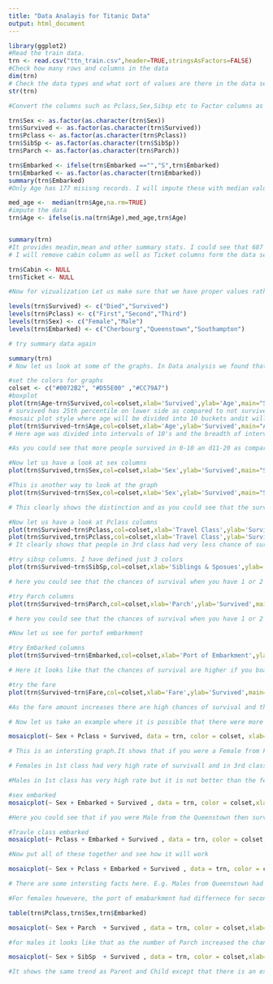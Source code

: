 ```yaml
---
title: "Data Analayis for Titanic Data"
output: html_document
---
```


```r
library(ggplot2)
#Read the train data.
trn <- read.csv("ttn_train.csv",header=TRUE,stringsAsFactors=FALSE)
#Check how many rows and columns in the data
dim(trn)
# Check the data types and what sort of values are there in the data set
str(trn)

#Convert the columns such as Pclass,Sex,Sibsp etc to Factor columns as these have very few unique values.

trn$Sex <- as.factor(as.character(trn$Sex))
trn$Survived <- as.factor(as.character(trn$Survived))
trn$Pclass <- as.factor(as.character(trn$Pclass))
trn$SibSp <- as.factor(as.character(trn$SibSp))
trn$Parch <- as.factor(as.character(trn$Parch))

trn$Embarked <- ifelse(trn$Embarked =="","S",trn$Embarked)
trn$Embarked <- as.factor(as.character(trn$Embarked))
summary(trn$Embarked)
#Only Age has 177 misisng records. I will impute these with median values of age. There are other ways to do as well but I will keep it simple and use median age

med_age <-  median(trn$Age,na.rm=TRUE)
#impute the data
trn$Age <- ifelse(is.na(trn$Age),med_age,trn$Age)


summary(trn)
#It provides meadin,mean and other summary stats. I could see that 687 values for cabin are blank andfor Embarked there are 2 such values.
# I will remove cabin column as well as Ticket columns form the data set

trn$Cabin <- NULL
trn$Ticket <- NULL

#Now for vizualization Let us make sure that we have proper values rather than 0 and 1

levels(trn$Survived) <- c("Died","Survived")
levels(trn$Pclass) <- c("First","Second","Third")
levels(trn$Sex) <- c("Female","Male")
levels(trn$Embarked) <- c("Cherbourg","Queenstown","Southampton")

# try summary data again

summary(trn)
# Now let us look at some of the graphs. In Data analysis we found that age Pclass and sex were quite good columns for model and let us visually see them.

#set the colors for graphs
colset <- c("#0072B2", "#D55E00" ,"#CC79A7")
#boxplot
plot(trn$Age~trn$Survived,col=colset,xlab='Survived',ylab='Age',main="Survived vs Age")
# survived has 25th percentile on lower side as compared to not survived.
#mosaic plot style where age will be divided into 10 buckets andit will provide hows the survial rate is in these brackeets.
plot(trn$Survived~trn$Age,col=colset,xlab='Age',ylab='Survived',main="Age (Brackets) sv Survived")
# Here age was divided into intervals of 10's and the breadth of interval corresponds to the number of people.

#As you could see that more people survived in 0-10 an d11-20 as compared to 20-30 and for 30-40 more people survived.

#Now let us have a look at sex columns
plot(trn$Survived,trn$Sex,col=colset,xlab='Sex',ylab='Survived',main="Survived vs Sex")

#This is another way to look at the graph
plot(trn$Survived~trn$Sex,col=colset,xlab='Sex',ylab='Survived',main="Survived vs Sex")

# This clearly shows the distinction and as you could see that the survival for females are much higher than males.

#Now let us have a look at Pclass columns
plot(trn$Survived~trn$Pclass,col=colset,xlab='Travel Class',ylab='Survived',main="Survived vs Travel Class")
plot(trn$Survived,trn$Pclass,col=colset,xlab='Travel Class',ylab='Survived',main="Survived vs Travel Class")
# It clearly shows that people in 3rd class had very less chance of survival as compared to 2nd and 1st class. In fact chances of survival in First class are highest.

#try sibsp columns. I have defined just 3 colors
plot(trn$Survived~trn$SibSp,col=colset,xlab='Siblings & Sposues',ylab='Survived',main="Survived vs Number of Siblings & Spouses")

# here you could see that the chances of survival when you have 1 or 2 siblings and spuses were high. The breadth of these graphs corresponds to the count and thus you could see that most of the people were without sibling and spouses on aboard.

#try Parch columns
plot(trn$Survived~trn$Parch,col=colset,xlab='Parch',ylab='Survived',main="Survived vs Number of Parents & Childs")

# here you could see that the chances of survival when you have 1 or 2 Parch and spuses were high. The breadth of these graphs corresponds to the count and thus you could see that most of the people were without sibling and spouses on aboard.

#Now let us see for portof embarkment

#try Embarked columns
plot(trn$Survived~trn$Embarked,col=colset,xlab='Port of Embarkment',ylab='Survived',main="Survived vs Port of Embarkment")

# Here it looks like that the chances of survival are higher if you boarded from Cherbourg and very less chances when you boarded from Southampton.

#try the fare
plot(trn$Survived~trn$Fare,col=colset,xlab='Fare',ylab='Survived',main="Survived vs Fare")

#As the fare amount increases there are high chances of survival and this looks like correlared with the Pclass column which we already know that explains the survival.

# Now let us take an example where it is possible that there were more females say in Pclass 1 and that is why the success rate is high or vice versa and this is the same case for any combination of the columns. Now  we will look at these interactions as well.

mosaicplot(~ Sex + Pclass + Survived, data = trn, color = colset, xlab= "Sex", ylab ="Travel Class",main="Mosaic Plot for Sex, Travel Class and Survived" )

# This is an intersting graph.It shows that if you were a Female from First and Second class chances were much higher as compared to anything else. Although, males from class 1 and 2 has much higher rate of survival as compared to people from 3rd class.

# Females in 1st class had very high rate of survivall and in 3rd class this rate is around 50%.

#Males in 1st class has very high rate but it is not better than the female in 3rd class and thus it looks like that sex was more dominant feature here.

#sex embarked
mosaicplot(~ Sex + Embarked + Survived , data = trn, color = colset,xlab= "Sex", ylab ="Port Of Embarkment",main="Mosaic Plot for Sex, Port Of Embarkment and Survived" )

#Here you could see that if you were Male from the Queenstown then survival chances were quite less as compared to males from other places..

#Travle class embarked
mosaicplot(~ Pclass + Embarked + Survived , data = trn, color = colset,xlab= "Travel Class", ylab ="Port Of Embarkment",main="Mosaic Plot for Travel Class, Port Of Embarkment and Survived" )

#Now put all of these together and see how it will work

mosaicplot(~ Sex + Pclass + Embarked + Survived , data = trn, color = colset,xlab= "Sex/Port Of Embarkment", ylab ="Travel Class/Survived",main="Mosaic Plot for Sex,Travel Class, Port Of Embarkment and Survived" )

# There are some intersting facts here. E.g. Males from Queenstown had very less chance of survival irrespective of class. In fact only surived looks from 3rd class.But there are just 1,1 people in these classes. Also, for males port of embarkement did not matter in the first and second class. Howvere, there is a difference for 3rd class.

#For females howevere, the port of emabarkment had differnece for second class and 3rd class both.

table(trn$Pclass,trn$Sex,trn$Embarked)

mosaicplot(~ Sex + Parch  + Survived , data = trn, color = colset,xlab= "Sex", ylab ="Number of Parents & Childs",main="Mosaic Plot for Sex,Number of Parents & Childs and Survived" )

#for males it looks like that as the number of Parch increased the chances of survival were much better for females it was other way around.

mosaicplot(~ Sex + SibSp  + Survived , data = trn, color = colset,xlab= "Sex", ylab ="Number of Siblings & Spouses",main="Mosaic Plot for Sex,Number of Siblings & Spouses and Survived" )

#It shows the same trend as Parent and Child except that there is an exception for femals when value is 3 and I am sure that it is just a small number and only 0,1,2 will have serious impact on how good this feature is.

```


